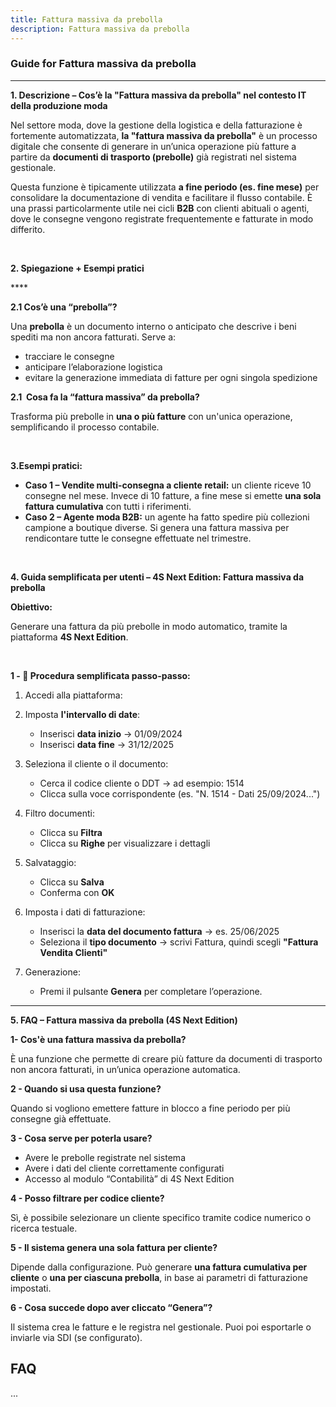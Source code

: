 ```yaml
---
title: Fattura massiva da prebolla
description: Fattura massiva da prebolla
---
```


### Guide for Fattura massiva da prebolla

***

**1. Descrizione – Cos’è la "Fattura massiva da prebolla" nel contesto IT della produzione moda**

Nel settore moda, dove la gestione della logistica e della fatturazione è fortemente automatizzata, **la "fattura massiva da prebolla"** è un processo digitale che consente di generare in un’unica operazione più fatture a partire da **documenti di trasporto (prebolle)** già registrati nel sistema gestionale.

Questa funzione è tipicamente utilizzata **a fine periodo (es. fine mese)** per consolidare la documentazione di vendita e facilitare il flusso contabile. È una prassi particolarmente utile nei cicli **B2B** con clienti abituali o agenti, dove le consegne vengono registrate frequentemente e fatturate in modo differito.

 

**2. Spiegazione + Esempi pratici**

**** 

**2.1 Cos’è una “prebolla”?**

Una **prebolla** è un documento interno o anticipato che descrive i beni spediti ma non ancora fatturati. Serve a:

* tracciare le consegne
* anticipare l’elaborazione logistica
* evitare la generazione immediata di fatture per ogni singola spedizione

**2.1  Cosa fa la “fattura massiva” da prebolla?**

Trasforma più prebolle in **una o più fatture** con un'unica operazione, semplificando il processo contabile.

 

**3.Esempi pratici:**

* **Caso 1 – Vendite multi-consegna a cliente retail:** un cliente riceve 10 consegne nel mese. Invece di 10 fatture, a fine mese si emette **una sola fattura cumulativa** con tutti i riferimenti.
* **Caso 2 – Agente moda B2B:** un agente ha fatto spedire più collezioni campione a boutique diverse. Si genera una fattura massiva per rendicontare tutte le consegne effettuate nel trimestre.

 

**4. Guida semplificata per utenti – 4S Next Edition: Fattura massiva da prebolla**

**Obiettivo:**

Generare una fattura da più prebolle in modo automatico, tramite la piattaforma **4S Next Edition**.

 

**1 - 🔧 Procedura semplificata passo-passo:**

1. Accedi alla piattaforma:


2. Imposta **l'intervallo di date**:
   * Inserisci **data inizio** → 01/09/2024
   * Inserisci **data fine** → 31/12/2025
3. Seleziona il cliente o il documento:
   * Cerca il codice cliente o DDT → ad esempio: 1514
   * Clicca sulla voce corrispondente (es. "N. 1514 - Dati 25/09/2024...")
4. Filtro documenti:
   * Clicca su **Filtra**
   * Clicca su **Righe** per visualizzare i dettagli
5. Salvataggio:
   * Clicca su **Salva**
   * Conferma con **OK**
6. Imposta i dati di fatturazione:
   * Inserisci la **data del documento fattura** → es. 25/06/2025
   * Seleziona il **tipo documento** → scrivi Fattura, quindi scegli **"Fattura Vendita Clienti"**
7. Generazione:
   * Premi il pulsante **Genera** per completare l’operazione.

***

**5. FAQ – Fattura massiva da prebolla (4S Next Edition)**

**1- Cos'è una fattura massiva da prebolla?**

È una funzione che permette di creare più fatture da documenti di trasporto non ancora fatturati, in un’unica operazione automatica.

**2 - Quando si usa questa funzione?**

Quando si vogliono emettere fatture in blocco a fine periodo per più consegne già effettuate.

**3 - Cosa serve per poterla usare?**

* Avere le prebolle registrate nel sistema
* Avere i dati del cliente correttamente configurati
* Accesso al modulo “Contabilità” di 4S Next Edition

**4 - Posso filtrare per codice cliente?**

Sì, è possibile selezionare un cliente specifico tramite codice numerico o ricerca testuale.

**5 - Il sistema genera una sola fattura per cliente?**

Dipende dalla configurazione. Può generare **una fattura cumulativa per cliente** o **una per ciascuna prebolla**, in base ai parametri di fatturazione impostati.

**6 - Cosa succede dopo aver cliccato “Genera”?**

Il sistema crea le fatture e le registra nel gestionale. Puoi poi esportarle o inviarle via SDI (se configurato).

## FAQ

...